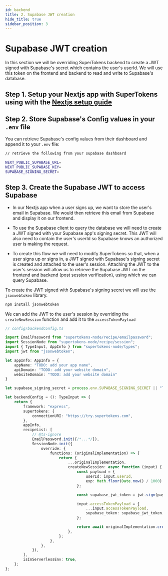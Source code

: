 ```yaml
---
id: backend
title: 2. Supabase JWT creation
hide_title: true
sidebar_position: 3
---
```



# Supabase JWT creation

In this section we will be overriding SuperTokens backend to create a JWT signed with Supabase's secret which contains the user's userId. We will use this token on the frontend and backend to read and write to Supabase's database.

## Step 1. Setup your Nextjs app with SuperTokens using with the [Nextjs setup guide](/docs/quickstart/integrations/nextjs/app-directory/about)

## Step 2. Store Supabase's Config values in your `.env` file

You can retrieve Supabase's config values from their dashboard and append it to your `.env` file:

```bash
// retrieve the following from your supabase dashboard

NEXT_PUBLIC_SUPABASE_URL=
NEXT_PUBLIC_SUPABASE_KEY=
SUPABASE_SIGNING_SECRET=
```

## Step 3. Create the Supabase JWT to access Supabase

- In our Nextjs app when a user signs up, we want to store the user's email in Supabase. We would then retrieve this email from Supabase and display it on our frontend.

- To use the Supabase client to query the database we will need to create a JWT signed with your Supabase app's signing secret. This JWT will also need to contain the user's userId so Supabase knows an authorized user is making the request.

- To create this flow we will need to modify SuperTokens so that, when a user signs up or signs in, a JWT signed with Supabase's signing secret is created and attached to the user's session. Attaching the JWT to the user's session will allow us to retrieve the Supabase JWT on the frontend and backend (post session verification), using which we can query Supabase.

To create the JWT signed with Supabase's signing secret we will use the `jsonwebtoken` library.

```bash
npm install jsonwebtoken
```

We can add the JWT to the user's session by overriding the `createNewSession` function and add it to the `accessTokenPayload`

```ts
// config/backendConfig.ts

import EmailPassword from "supertokens-node/recipe/emailpassword";
import SessionNode from "supertokens-node/recipe/session";
import { TypeInput, AppInfo } from "supertokens-node/types";
import jwt from "jsonwebtoken";

let appInfo: AppInfo = {
    appName: "TODO: add your app name",
    apiDomain: "TODO: add your website domain",
    websiteDomain: "TODO: add your website domain"
}

let supabase_signing_secret = process.env.SUPABASE_SIGNING_SECRET || "TODO: Your Supabase Signing Secret";

let backendConfig = (): TypeInput => {
    return {
        framework: "express",
        supertokens: {
            connectionURI: "https://try.supertokens.com",
        },
        appInfo,
        recipeList: [
            // @ts-ignore
            EmailPassword.init({/*...*/}),
            SessionNode.init({
                override: {
                    functions: (originalImplementation) => {
                        return {
                            ...originalImplementation,
                            createNewSession: async function (input) {
                                const payload = {
                                    userId: input.userId,
                                    exp: Math.floor(Date.now() / 1000) + 60 * 60,
                                };

                                const supabase_jwt_token = jwt.sign(payload, supabase_signing_secret);

                                input.accessTokenPayload = {
                                    ...input.accessTokenPayload,
                                    supabase_token: supabase_jwt_token,
                                };

                                return await originalImplementation.createNewSession(input);
                            },
                        };
                    },
                },
            }),
        ],
        isInServerlessEnv: true,
    };
};
```
